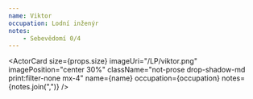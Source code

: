 ```yaml
---
name: Viktor
occupation: Lodní inženýr
notes:
    - Sebevědomí 0/4
---
```



<ActorCard
    size={props.size}
    imageUri="/LP/viktor.png"
    imagePosition="center 30%"
    className="not-prose drop-shadow-md print:filter-none mx-4"
    name={name}
    occupation={occupation}
    notes={notes.join(",")}
/>
